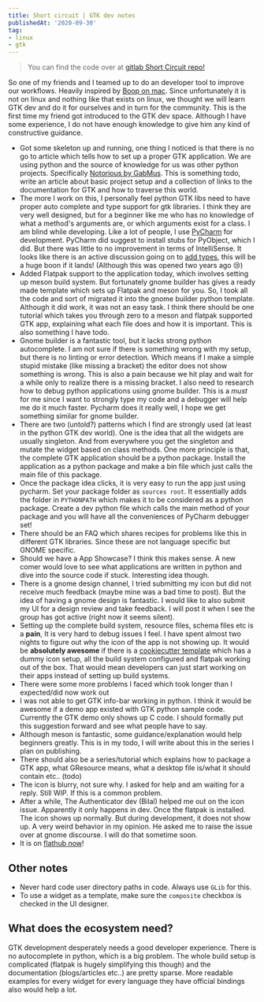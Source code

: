```yaml
---
title: Short circuit | GTK dev notes
publishedAt: '2020-09-30'
tag:
- linux
- gtk
---
```


> You can find the code over at [gitlab Short Circuit repo!](https://gitlab.gnome.org/Bharatkalluri/short-circuit)

So one of my friends and I teamed up to do an developer tool to improve our workflows. Heavily inspired by [Boop on
mac](https://boop.okat.best/). Since unfortunately it is not on linux and nothing like that exists on linux, we thought
we will learn GTK dev and do it for ourselves and in turn for the community. This is the first time my friend got
introduced to the GTK dev space. Although I have some experience, I do not have enough knowledge to give him any kind of
constructive guidance.

- Got some skeleton up and running, one thing I noticed is that there is no go to article which tells how to set up a
proper GTK application. We are using python and the source of knowledge for us was other python projects. Specifically
[Notorious by GabMus](https://gitlab.gnome.org/GabMus/notorious/). This is something todo, write an article about
basic project setup and a collection of links to the documentation for GTK and how to traverse this world.
- The more I work on this, I personally feel python GTK libs need to have proper auto complete and type support for gtk
libraries. I think they are very well designed, but for a beginner like me who has no knowledge of what a method's
arguments are, or which arguments exist for a class. I am blind while developing. Like a lot of people, I use
[PyCharm](https://www.jetbrains.com/pycharm/) for development. PyCharm did suggest to install stubs for PyObject,
which I did. But there was little to no improvement in terms of IntelliSense. It looks like there is an active
discussion going on to [add types](https://gitlab.gnome.org/GNOME/pygobject/-/issues/159), this will be a huge boon if
it lands! (Although this was opened two years ago 😢)
- Added Flatpak support to the application today, which involves setting up meson build system. But fortunately gnome
builder has gives a ready made template which sets up Flatpak and meson for you. So, I took all the code and sort of
migrated it into the gnome builder python template. Although it did work, it was not an easy task. I think there
should be one tutorial which takes you through zero to a meson and flatpak supported GTK app, explaining what each
file does and how it is important. This is also something I have todo.
- Gnome builder is a fantastic tool, but it lacks strong python autocomplete. I am not sure if there is something wrong
with my setup, but there is no linting or error detection. Which means if I make a simple stupid mistake (like missing
a bracket) the editor does not show something is wrong. This is also a pain because we hit play and wait for a while
only to realize there is a missing bracket. I also need to research how to debug python applications using gnome
builder. This is a _must_ for me since I want to strongly type my code and a debugger will help me do it much faster.
Pycharm does it really well, I hope we get something similar for gnome builder.
- There are two (untold?) patterns which I find are strongly used (at least in the python GTK dev world). One is the
idea that all the widgets are usually singleton. And from everywhere you get the singleton and mutate the widget based
on class methods. One more principle is that, the complete GTK application should be a python package. Install the
application as a python package and make a bin file which just calls the main file of this package.
- Once the package idea clicks, it is very easy to run the app just using pycharm. Set your package folder as `sources
root`. It essentially adds the folder in `PYTHONPATH` which makes it to be considered as a python package. Create a
dev python file which calls the main method of your package and you will have all the conveniences of PyCharm debugger
set!
- There should be an FAQ which shares recipes for problems like this in different GTK libraries. Since these are not
language specific but GNOME specific.
- Should we have a App Showcase? I think this makes sense. A new comer would love to see what applications are written
in python and dive into the source code if stuck. Interesting idea though.
- There is a gnome design channel, I tried submitting my icon but did not receive much feedback (maybe mine was a bad
time to post). But the idea of having a gnome design is fantastic. I would like to also submit my UI for a design
review and take feedback. I will post it when I see the group has got active (right now it seems silent).
- Setting up the complete build system, resource files, schema files etc is a **pain**, It is very hard to debug issues
I feel. I have spent almost two nights to figure out why the icon of the app is not showing up. It would be
**absolutely awesome** if there is a [cookiecutter template](https://github.com/cookiecutter/cookiecutter) which has a
dummy icon setup, all the build system configured and flatpak working out of the box. That would mean developers can
just start working on their apps instead of setting up build systems.
- There were some more problems I faced which took longer than I expected/did now work out
- I was not able to get GTK info-bar working in python. I think it would be awesome if a demo app existed with GTK
python sample code. Currently the GTK demo only shows up C code. I should formally put this suggestion forward and
see what people have to say.
- Although meson is fantastic, some guidance/explanation would help beginners greatly. This is in my todo, I will
write about this in the series I plan on publishing.
- There should also be a series/tutorial which explains how to package a GTK app, what GResource means, what a desktop
file is/what it should contain etc.. (todo)
- The icon is blurry, not sure why. I asked for help and am waiting for a reply. Still WIP. If this is a common
problem.
- After a while, The Authenticator dev (Bilal) helped me out on the icon issue. Apparently it only happens in dev. Once
the flatpak is installed. The icon shows up normally. But during development, it does not show up. A very weird
behavior in my opinion. He asked me to raise the issue over at gnome discourse. I will do that sometime soon.
- It is on [flathub now](https://flathub.org/apps/details/in.bharatkalluri.shortcircuit)!


## Other notes
- Never hard code user directory paths in code. Always use `GLib` for this.
- To use a widget as a template, make sure the `composite` checkbox is checked in the UI designer.

## What does the ecosystem need?

GTK development desperately needs a good developer experience. There is no autocomplete in python, which is a big problem. The whole
build setup is complicated (flatpak is hugely simplifying this though) and the documentation (blogs/articles etc..) are pretty sparse.
More readable examples for every widget for every language they have official bindings also would help a lot. 